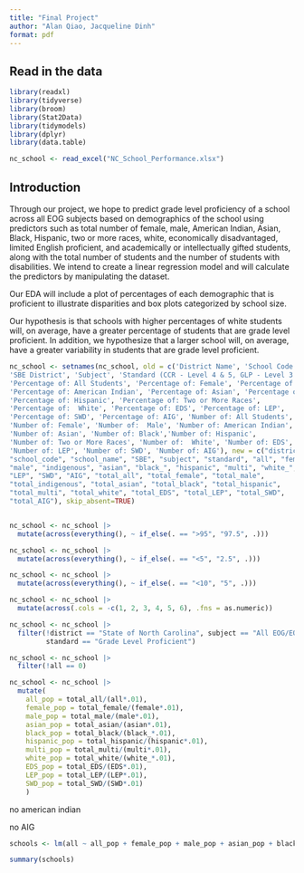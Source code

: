 ```yaml
---
title: "Final Project"
author: "Alan Qiao, Jacqueline Dinh"
format: pdf
---
```


## Read in the data

```r
library(readxl)
library(tidyverse)
library(broom)
library(Stat2Data)
library(tidymodels)
library(dplyr)
library(data.table)
```

```r

nc_school <- read_excel("NC_School_Performance.xlsx")
```

## Introduction

Through our project, we hope to predict grade level proficiency of a school across all EOG subjects based on demographics of the school using predictors such as total number of female, male, American Indian, Asian, Black, Hispanic, two or more races, white, economically disadvantaged, limited English proficient, and academically or intellectually gifted students, along with the total number of students and the number of students with disabilities. We intend to create a linear regression model and will calculate the predictors by manipulating the dataset.

Our EDA will include a plot of percentages of each demographic that is proficient to illustrate disparities and box plots categorized by school size.

Our hypothesis is that schools with higher percentages of white students will, on average, have a greater percentage of students that are grade level proficient. In addition, we hypothesize that a larger school will, on average, have a greater variability in students that are grade level proficient.

```r

nc_school <- setnames(nc_school, old = c('District Name', 'School Code', 'School Name', 
'SBE District', 'Subject', 'Standard (CCR - Level 4 & 5, GLP - Level 3 & Above)',
'Percentage of: All Students', 'Percentage of: Female', 'Percentage of:  Male', 
'Percentage of: American Indian', 'Percentage of: Asian', 'Percentage of: Black',
'Percentage of: Hispanic', 'Percentage of: Two or More Races', 
'Percentage of:  White', 'Percentage of: EDS', 'Percentage of: LEP', 
'Percentage of: SWD', 'Percentage of: AIG', 'Number of: All Students', 
'Number of: Female', 'Number of:  Male', 'Number of: American Indian', 
'Number of: Asian', 'Number of: Black','Number of: Hispanic', 
'Number of: Two or More Races', 'Number of:  White', 'Number of: EDS', 
'Number of: LEP', 'Number of: SWD', 'Number of: AIG'), new = c("district", 
"school_code", "school_name", "SBE", "subject", "standard", "all", "female", 
"male", "indigenous", "asian", "black_", "hispanic", "multi", "white_", "EDS", 
"LEP", "SWD", "AIG", "total_all", "total_female", "total_male", 
"total_indigenous", "total_asian", "total_black", "total_hispanic", 
"total_multi", "total_white", "total_EDS", "total_LEP", "total_SWD", 
"total_AIG"), skip_absent=TRUE)


nc_school <- nc_school |>
  mutate(across(everything(), ~ if_else(. == ">95", "97.5", .)))

nc_school <- nc_school |>
  mutate(across(everything(), ~ if_else(. == "<5", "2.5", .)))

nc_school <- nc_school |>
  mutate(across(everything(), ~ if_else(. == "<10", "5", .)))

nc_school <- nc_school |> 
  mutate(across(.cols = -c(1, 2, 3, 4, 5, 6), .fns = as.numeric))

nc_school <- nc_school |>
  filter(!district == "State of North Carolina", subject == "All EOG/EOC Subjects",
         standard == "Grade Level Proficient")

nc_school <- nc_school |>
  filter(!all == 0)
```

```r

nc_school <- nc_school |>
  mutate(
    all_pop = total_all/(all*.01),
    female_pop = total_female/(female*.01),
    male_pop = total_male/(male*.01),
    asian_pop = total_asian/(asian*.01),
    black_pop = total_black/(black_*.01),
    hispanic_pop = total_hispanic/(hispanic*.01),
    multi_pop = total_multi/(multi*.01),
    white_pop = total_white/(white_*.01),
    EDS_pop = total_EDS/(EDS*.01),
    LEP_pop = total_LEP/(LEP*.01),
    SWD_pop = total_SWD/(SWD*.01)
    )
```

no american indian

no AIG

```r

schools <- lm(all ~ all_pop + female_pop + male_pop + asian_pop + black_pop + hispanic_pop + multi_pop + white_pop + EDS_pop + LEP_pop + SWD_pop, data = nc_school)

summary(schools)
```
